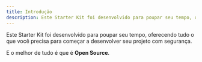 ```yaml
---
title: Introdução
description: Este Starter Kit foi desenvolvido para poupar seu tempo, oferecendo tudo o que você precisa para começar a desenvolver seu projeto com segurança.
---
```


Este Starter Kit foi desenvolvido para poupar seu tempo, oferecendo tudo o que você precisa para começar a desenvolver seu projeto com segurança.

E o melhor de tudo é que é **Open Source**.